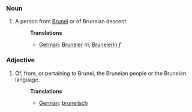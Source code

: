 ===Noun===
#A person from [[Brunei]] or of Bruneian descent.
#:'''Translations'''
#:*[[German]]: [[Bruneier]] ''m'', [[Bruneierin]] ''f''

===Adjective===
#Of, from, or pertaining to Brunei, the Bruneian people or the Bruneian language.
#:'''Translations'''
#:*[[German]]: [[bruneiisch]]
